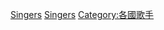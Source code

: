 {{Commonscat|Vocalists from Serbia}}

{{DEFAULTSORT:Serbian singers}}
[[Category:各职业塞尔维亚人|Singers]]
[[Category:塞尔维亚音乐家|Singers]]
[[Category:各國歌手|Category:各國歌手]]